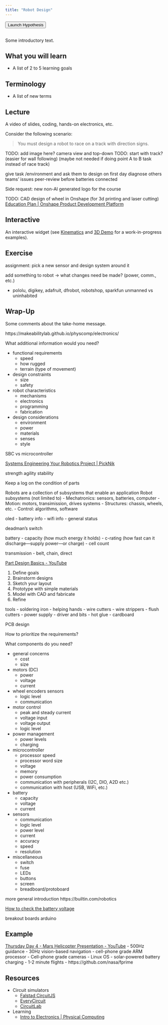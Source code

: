 ```yaml
---
title: "Robot Design"
---
```


```{=html}
<button style="margin-bottom: 1rem;" type="button" class="btn btn-primary" data-toggle="tooltip" title="Launch Hypothesis for this chapter" onclick="(function(){window.hypothesisConfig=function(){return{showHighlights:true,appType:'bookmarklet'};};var d=document,s=d.createElement('script');s.setAttribute('src','https://hypothes.is/embed.js');d.body.appendChild(s)})();">Launch Hypothesis</button>
```

Some introductory text.

## What you will learn

- A list of 2 to 5 learning goals

## Terminology

- A list of new terms

## Lecture

A video of slides, coding, hands-on electronics, etc.

Consider the following scenario:

> You must design a robot to race on a track with direction signs.

TODO: add image here? camera view and top-down
TODO: start with track? (easier for wall following) (maybe not needed if doing point A to B task instead of race track)

give task /environment and ask them to design on first day
diagnose others teams' issues
peer-review before batteries connected

Side request: new non-AI generated logo for the course

TODO: CAD design of wheel in Onshape (for 3d printing and laser cutting)
[Education Plan | Onshape Product Development Platform](https://www.onshape.com/en/education/)


## Interactive

An interactive widget (see [Kinematics](0-Kinematics.qmd) and [3D Demo](drafts/threedemo.qmd) for a work-in-progress examples).

## Exercise

assignment: pick a new sensor and design system around it

add something to robot -> what changes need be made? (power, comm., etc.)

- pololu, digikey, adafruit, dfrobot, robotshop, sparkfun
  unmanned vs uninhabited

## Wrap-Up

Some comments about the take-home message.











https://makeabilitylab.github.io/physcomp/electronics/

What additional information would you need?

- functional requirements
  - speed
  - how rugged
  - terrain (type of movement)
- design constraints
  - size
  - safety

- robot characteristics
  - mechanisms
  - electronics
  - programming
  - fabrication
- design considerations
  - environment
  - power
  - materials
  - senses
  - style

SBC vs microcontroller

[Systems Engineering Your Robotics Project | PickNik](https://picknik.ai/robotics/systems%20engineering/software%20system/moveit/trigger%20objective/network%20messages/json/rosbridge/roswebtools/python/rust/java/ports/factory%20controller/custom%20ui/ros/multi-robot/interoperability/fleet%20management/end-user/ui/python%20hardware/microserves/dds/tcpros/webapp/docker/ros2/2024/01/30/Systems-Engineering-Your-Robotics-Project.html)

strength
agility
stability

Keep a log on the condition of parts

Robots are a collection of subsystems that enable an application
Robot subsystems (not limited to)
- Mechatronics: sensors, batteries, computer
- Motion: motors, transimission, drives systems
- Structures: chassis, wheels, etc.
- Control: algorithms, software


oled
- battery info
- wifi info
- general status

deadman's switch

battery
- capacity (how much energy it holds)
- c-rating (how fast can it discharge---supply power---or charge)
- cell count

transmission
- belt, chain, direct

[Part Design Basics - YouTube](https://www.youtube.com/playlist?list=PL4FdDkwWXT9q0bWfy7sxuKQeughT9Fg_Q)


1. Define goals
2. Brainstorm designs
3. Sketch your layout
4. Prototype with simple materials
5. Model with CAD and fabricate
6. Refine

tools
- soldering iron
- helping hands
- wire cutters
- wire strippers
- flush cutters
- power supply
- driver and bits
- hot glue
- cardboard

PCB design

How to prioritize the requirements?

What components do you need?


- general concerns
  - cost
  - size
- motors (DC)
  - power
  - voltage
  - current
- wheel encoders sensors
  - logic level
  - communication
- motor control
  - peak and steady current
  - voltage input
  - voltage output
  - logic level
- power management
  - power levels
  - charging
- microcontroller
  - processor speed
  - processor word size
  - voltage
  - memory
  - power consumption
  - communication with peripherals (I2C, DIO, A2D etc.)
  - communication with host (USB, WiFi, etc.)
- battery
  - capacity
  - voltage
  - current
- sensors
  - communication
  - logic level
  - power level
  - current
  - accuracy
  - speed
  - resolution
- miscellaneous
  - switch
  - fuse
  - LEDs
  - buttons
  - screen
  - breadboard/protoboard

more general introduction
https://builtin.com/robotics

[How to check the battery voltage](https://wiki.seeedstudio.com/check_battery_voltage/)

breakout boards
arduino


## Example

[Thursday Day 4 - Mars Helicopter Presentation - YouTube](https://www.youtube.com/watch?app=desktop&v=mQu9m4MG5Gc)
- 500Hz guidance
- 30Hz vision-based navigation
- cell-phone grade ARM processor
- Cell-phone grade cameras
- Linux OS
- solar-powered battery charging
- 1-2 minute flights
- https://github.com/nasa/fprime



## Resources

- Circuit simulators
  - [Falstad CircuitJS](https://www.falstad.com/circuit/circuitjs.html)
  - [EveryCircuit](https://everycircuit.com/)
  - [CircuitLab](https://www.circuitlab.com/)
- Learning
  - [Intro to Electronics | Physical Computing](https://makeabilitylab.github.io/physcomp/electronics/)
